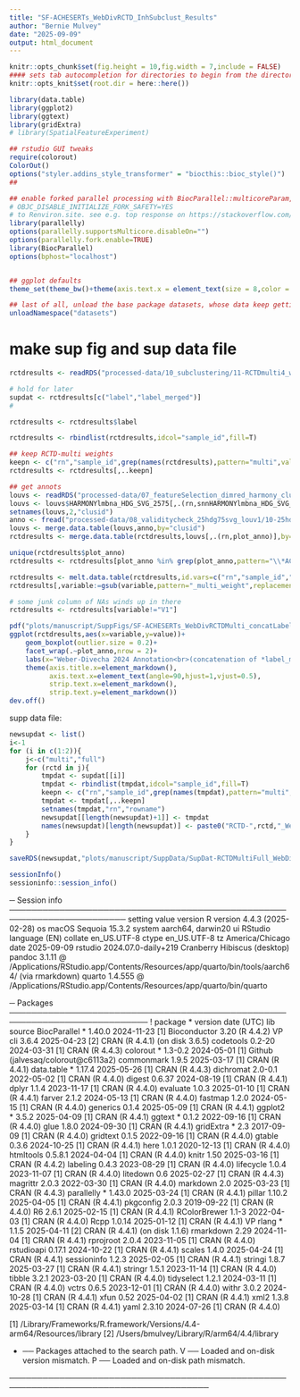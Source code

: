 ```yaml
---
title: "SF-ACHESERTs_WebDivRCTD_InhSubclust_Results"
author: "Bernie Mulvey"
date: "2025-09-09"
output: html_document
---
```


```r
knitr::opts_chunk$set(fig.height = 10,fig.width = 7,include = FALSE)
#### sets tab autocompletion for directories to begin from the directory containing the .Rproj session, instead of the script's directory if different
knitr::opts_knit$set(root.dir = here::here())

library(data.table)
library(ggplot2)
library(ggtext)
library(gridExtra)
# library(SpatialFeatureExperiment)

## rstudio GUI tweaks
require(colorout)
ColorOut()
options("styler.addins_style_transformer" = "biocthis::bioc_style()")
##

## enable forked parallel processing with BiocParallel::multicoreParam, future::, etc. seemed to need this a couple times, but otherwise havent so its here as a preventative measure. part of this is adding the line 
# OBJC_DISABLE_INITIALIZE_FORK_SAFETY=YES
# to Renviron.site. see e.g. top response on https://stackoverflow.com/questions/73638290/python-on-mac-is-it-safe-to-set-objc-disable-initialize-fork-safety-yes-globall 
library(parallelly)
options(parallelly.supportsMulticore.disableOn="")
options(parallelly.fork.enable=TRUE)
library(BiocParallel)
options(bphost="localhost")


## ggplot defaults
theme_set(theme_bw()+theme(axis.text.x = element_text(size = 8,color = "#000000"), axis.title.x = element_text(size = 9,color = "#000000"), axis.text.y = element_text(size = 8,color = "#000000"), axis.title.y = element_text(size =9,color = "#000000"), plot.title = element_markdown(size = 10,hjust=0.5,color = "#000000"), strip.text = element_text(size=11), legend.text = element_text(size=7,color = "#000000"), legend.title = element_text(size=8,hjust=0.5,color = "#000000"),axis.ticks = element_line(linewidth=0.5),panel.grid.major = element_line(linewidth=0.5),panel.grid.minor=element_line(linewidth=0.25),plot.title.position="plot"))

## last of all, unload the base package datasets, whose data keep getting in the way of autocompletions (e.g., Theoph is priortized over TRUE)
unloadNamespace("datasets")
```

# make sup fig and sup data file
```r
rctdresults <- readRDS("processed-data/10_subclustering/11-RCTDmulti4_webdivLabel-LabMerge-LabWithInhibSubclusts_samplewise_results.RDS")

# hold for later
supdat <- rctdresults[c("label","label_merged")]
#

rctdresults <- rctdresults$label

rctdresults <- rbindlist(rctdresults,idcol="sample_id",fill=T)

## keep RCTD-multi weights
keepn <- c("rn","sample_id",grep(names(rctdresults),pattern="multi",value=T))
rctdresults <- rctdresults[,..keepn]

## get annots
louvs <- readRDS("processed-data/07_featureSelection_dimred_harmony_clustering/04-Initial_louvLeid_res0.5-1-2_clusterings.RDS")
louvs <- louvs$HARMONYlmbna_HDG_SVG_2575[,.(rn,snnHARMONYlmbna_HDG_SVG_2575_louv_res1)]
setnames(louvs,2,"clusid")
anno <- fread("processed-data/08_validitycheck_25hdg75svg_louv1/10-25hdg75svg_louv1_annots.txt")
louvs <- merge.data.table(louvs,anno,by="clusid")
rctdresults <- merge.data.table(rctdresults,louvs[,.(rn,plot_anno)],by="rn")
```

```r
unique(rctdresults$plot_anno)
rctdresults <- rctdresults[plot_anno %in% grep(plot_anno,pattern="\\*ACHE",value=T)]

rctdresults <- melt.data.table(rctdresults,id.vars=c("rn","sample_id","plot_anno"))
rctdresults[,variable:=gsub(variable,pattern="_multi_weight",replacement="")]

# some junk column of NAs winds up in there
rctdresults <- rctdresults[variable!="V1"]

pdf("plots/manuscript/SuppFigs/SF-ACHESERTs_WebDivRCTDMulti_concatLabel-Labelmerged.pdf",height=8,width=7,onefile=FALSE)
ggplot(rctdresults,aes(x=variable,y=value))+
    geom_boxplot(outlier.size = 0.2)+
    facet_wrap(.~plot_anno,nrow = 2)+
    labs(x="Weber-Divecha 2024 Annotation<br>(concatenation of *label_merged*<br>and *label*)",y="Spot RCTD-Multi Weight")+
    theme(axis.title.x=element_markdown(),
          axis.text.x=element_text(angle=90,hjust=1,vjust=0.5),
          strip.text.x=element_markdown(),
          strip.text.y=element_markdown())
dev.off()
```

supp data file:
```r
newsupdat <- list()
i<-1
for (i in c(1:2)){
    j<-c("multi","full")
    for (rctd in j){
        tmpdat <- supdat[[i]]
        tmpdat <- rbindlist(tmpdat,idcol="sample_id",fill=T)
        keepn <- c("rn","sample_id",grep(names(tmpdat),pattern="multi",value=T))
        tmpdat <- tmpdat[,..keepn]
        setnames(tmpdat,"rn","rowname")
        newsupdat[[length(newsupdat)+1]] <- tmpdat
        names(newsupdat)[length(newsupdat)] <- paste0("RCTD-",rctd,"_WeberDivecha_",names(supdat)[i])
    }
}

saveRDS(newsupdat,"plots/manuscript/SuppData/SupDat-RCTDMultiFull_WebDivLabel_WebDivLabelmerged.RDS")
```

```r
sessionInfo()
sessioninfo::session_info()
```
─ Session info ───────────────────────────────────────────────────────────────────────
 setting  value
 version  R version 4.4.3 (2025-02-28)
 os       macOS Sequoia 15.3.2
 system   aarch64, darwin20
 ui       RStudio
 language (EN)
 collate  en_US.UTF-8
 ctype    en_US.UTF-8
 tz       America/Chicago
 date     2025-09-09
 rstudio  2024.07.0-daily+219 Cranberry Hibiscus (desktop)
 pandoc   3.1.11 @ /Applications/RStudio.app/Contents/Resources/app/quarto/bin/tools/aarch64/ (via rmarkdown)
 quarto   1.4.555 @ /Applications/RStudio.app/Contents/Resources/app/quarto/bin/quarto

─ Packages ───────────────────────────────────────────────────────────────────────────
 !  package      * version date (UTC) lib source
    BiocParallel * 1.40.0  2024-11-23 [1] Bioconductor 3.20 (R 4.4.2)
 VP cli            3.6.4   2025-04-23 [2] CRAN (R 4.4.1) (on disk 3.6.5)
    codetools      0.2-20  2024-03-31 [1] CRAN (R 4.4.3)
    colorout     * 1.3-0.2 2024-05-01 [1] Github (jalvesaq/colorout@c6113a2)
    commonmark     1.9.5   2025-03-17 [1] CRAN (R 4.4.1)
    data.table   * 1.17.4  2025-05-26 [1] CRAN (R 4.4.3)
    dichromat      2.0-0.1 2022-05-02 [1] CRAN (R 4.4.0)
    digest         0.6.37  2024-08-19 [1] CRAN (R 4.4.1)
    dplyr          1.1.4   2023-11-17 [1] CRAN (R 4.4.0)
    evaluate       1.0.3   2025-01-10 [1] CRAN (R 4.4.1)
    farver         2.1.2   2024-05-13 [1] CRAN (R 4.4.0)
    fastmap        1.2.0   2024-05-15 [1] CRAN (R 4.4.0)
    generics       0.1.4   2025-05-09 [1] CRAN (R 4.4.1)
    ggplot2      * 3.5.2   2025-04-09 [1] CRAN (R 4.4.1)
    ggtext       * 0.1.2   2022-09-16 [1] CRAN (R 4.4.0)
    glue           1.8.0   2024-09-30 [1] CRAN (R 4.4.1)
    gridExtra    * 2.3     2017-09-09 [1] CRAN (R 4.4.0)
    gridtext       0.1.5   2022-09-16 [1] CRAN (R 4.4.0)
    gtable         0.3.6   2024-10-25 [1] CRAN (R 4.4.1)
    here           1.0.1   2020-12-13 [1] CRAN (R 4.4.0)
    htmltools      0.5.8.1 2024-04-04 [1] CRAN (R 4.4.0)
    knitr          1.50    2025-03-16 [1] CRAN (R 4.4.2)
    labeling       0.4.3   2023-08-29 [1] CRAN (R 4.4.0)
    lifecycle      1.0.4   2023-11-07 [1] CRAN (R 4.4.0)
    litedown       0.6     2025-02-27 [1] CRAN (R 4.4.3)
    magrittr       2.0.3   2022-03-30 [1] CRAN (R 4.4.0)
    markdown       2.0     2025-03-23 [1] CRAN (R 4.4.3)
    parallelly   * 1.43.0  2025-03-24 [1] CRAN (R 4.4.1)
    pillar         1.10.2  2025-04-05 [1] CRAN (R 4.4.1)
    pkgconfig      2.0.3   2019-09-22 [1] CRAN (R 4.4.0)
    R6             2.6.1   2025-02-15 [1] CRAN (R 4.4.1)
    RColorBrewer   1.1-3   2022-04-03 [1] CRAN (R 4.4.0)
    Rcpp           1.0.14  2025-01-12 [1] CRAN (R 4.4.1)
 VP rlang        * 1.1.5   2025-04-11 [2] CRAN (R 4.4.1) (on disk 1.1.6)
    rmarkdown      2.29    2024-11-04 [1] CRAN (R 4.4.1)
    rprojroot      2.0.4   2023-11-05 [1] CRAN (R 4.4.0)
    rstudioapi     0.17.1  2024-10-22 [1] CRAN (R 4.4.1)
    scales         1.4.0   2025-04-24 [1] CRAN (R 4.4.1)
    sessioninfo    1.2.3   2025-02-05 [1] CRAN (R 4.4.1)
    stringi        1.8.7   2025-03-27 [1] CRAN (R 4.4.1)
    stringr        1.5.1   2023-11-14 [1] CRAN (R 4.4.0)
    tibble         3.2.1   2023-03-20 [1] CRAN (R 4.4.0)
    tidyselect     1.2.1   2024-03-11 [1] CRAN (R 4.4.0)
    vctrs          0.6.5   2023-12-01 [1] CRAN (R 4.4.0)
    withr          3.0.2   2024-10-28 [1] CRAN (R 4.4.1)
    xfun           0.52    2025-04-02 [1] CRAN (R 4.4.1)
    xml2           1.3.8   2025-03-14 [1] CRAN (R 4.4.1)
    yaml           2.3.10  2024-07-26 [1] CRAN (R 4.4.0)

 [1] /Library/Frameworks/R.framework/Versions/4.4-arm64/Resources/library
 [2] /Users/bmulvey/Library/R/arm64/4.4/library

 * ── Packages attached to the search path.
 V ── Loaded and on-disk version mismatch.
 P ── Loaded and on-disk path mismatch.

──────────────────────────────────────────────────────────────────────────────────────
